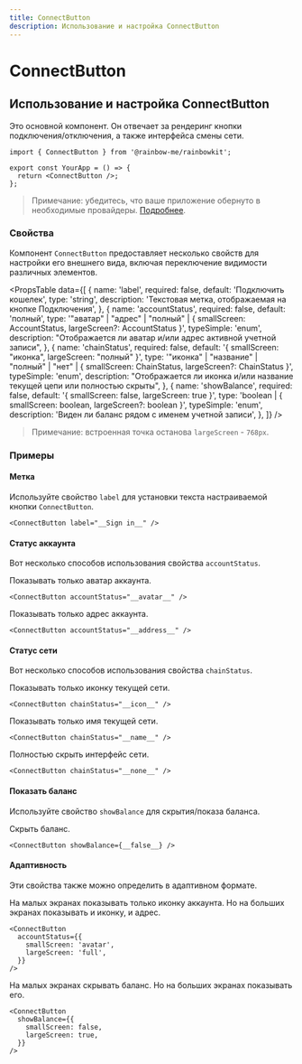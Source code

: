 ```yaml
---
title: ConnectButton
description: Использование и настройка ConnectButton
---
```


# ConnectButton

## Использование и настройка ConnectButton

Это основной компонент. Он отвечает за рендеринг кнопки подключения/отключения, а также интерфейса смены сети.

```tsx
import { ConnectButton } from '@rainbow-me/rainbowkit';

export const YourApp = () => {
  return <ConnectButton />;
};
```

> Примечание: убедитесь, что ваше приложение обернуто в необходимые провайдеры. [Подробнее](/docs/installation#wrap-providers).

### Свойства

Компонент `ConnectButton` предоставляет несколько свойств для настройки его внешнего вида, включая переключение видимости различных элементов.

<PropsTable
  data={[
    {
      name: 'label',
      required: false,
      default: 'Подключить кошелек',
      type: 'string',
      description: 'Текстовая метка, отображаемая на кнопке Подключения',
    },
    {
      name: 'accountStatus',
      required: false,
      default: 'полный',
      type: '"аватар" | "адрес" | "полный" | { smallScreen: AccountStatus, largeScreen?: AccountStatus }',
      typeSimple: 'enum',
      description:
        "Отображается ли аватар и/или адрес активной учетной записи",
    },
    {
      name: 'chainStatus',
      required: false,
      default: '{ smallScreen: "иконка", largeScreen: "полный" }',
      type: '"иконка" | "название" | "полный" | "нет" | { smallScreen: ChainStatus, largeScreen?: ChainStatus }',
      typeSimple: 'enum',
      description:
        "Отображается ли иконка и/или название текущей цепи или полностью скрыты",
    },
    {
      name: 'showBalance',
      required: false,
      default: '{ smallScreen: false, largeScreen: true }',
      type: 'boolean | { smallScreen: boolean, largeScreen?: boolean }',
      typeSimple: 'enum',
      description:
        'Виден ли баланс рядом с именем учетной записи',
    },
  ]}
/>

> Примечание: встроенная точка останова `largeScreen` - `768px`.

### Примеры

#### Метка

Используйте свойство `label` для установки текста настраиваемой кнопки `ConnectButton`.

```tsx
<ConnectButton label="__Sign in__" />
```

#### Статус аккаунта

Вот несколько способов использования свойства `accountStatus`.

Показывать только аватар аккаунта.

```tsx
<ConnectButton accountStatus="__avatar__" />
```

Показывать только адрес аккаунта.

```tsx
<ConnectButton accountStatus="__address__" />
```

#### Статус сети

Вот несколько способов использования свойства `chainStatus`.

Показывать только иконку текущей сети.

```tsx
<ConnectButton chainStatus="__icon__" />
```

Показывать только имя текущей сети.

```tsx
<ConnectButton chainStatus="__name__" />
```

Полностью скрыть интерфейс сети.

```tsx
<ConnectButton chainStatus="__none__" />
```

#### Показать баланс

Используйте свойство `showBalance` для скрытия/показа баланса.

Скрыть баланс.

```tsx
<ConnectButton showBalance={__false__} />
```

#### Адаптивность

Эти свойства также можно определить в адаптивном формате.

На малых экранах показывать только иконку аккаунта. Но на больших экранах показывать и иконку, и адрес.

```tsx
<ConnectButton
  accountStatus={{
    smallScreen: 'avatar',
    largeScreen: 'full',
  }}
/>
```

На малых экранах скрывать баланс. Но на больших экранах показывать его.

```tsx
<ConnectButton
  showBalance={{
    smallScreen: false,
    largeScreen: true,
  }}
/>
```
